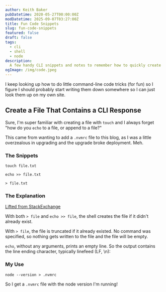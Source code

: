 ```yaml
---
author: Keith Baker
pubDatetime: 2020-05-27T00:00:00Z
modDatetime: 2025-09-07T03:27:00Z
title: Fun Code Snippets
slug: fun-code-snippets
featured: false
draft: false
tags:
  - cli
  - shell
  - node
description:
  A few handy CLI snippets and notes to remember how to quickly create or overwrite files using the terminal.
ogImage: /img/code.jpeg
---
```


I keep looking up how to do little command-line code tricks (for fun) so I figure I should probably start writing them down somewhere so I can just look them up on my own site.

## Create a File That Contains a CLI Response

Sure, I'm super familiar with creating a file with `touch` and I always forget "how do you `echo` to a file, or append to a file?"

This came from wanting to add a `.nvmrc` file to this blog, as I was a little overzealous in upgrading and the upgrade broke deployment. Meh.

### The Snippets

    touch file.txt

    echo >> file.txt

    > file.txt

### The Explanation

[Lifted from StackExchange](https://unix.stackexchange.com/questions/530555/creating-a-file-in-linux-touch-vs-echo)

With both `> file` and `echo >> file`, the shell creates the file if it didn't already exist.

With `> file`, the file is truncated if it already existed. No command was specified, so nothing gets written to the file and the file will be empty.

`echo`, without any arguments, prints an empty line. So the output contains the line ending character, typically linefeed (LF, \n):

### My Use

    node --version > .nvmrc

So I get a `.nvmrc` file with the node version I'm running!